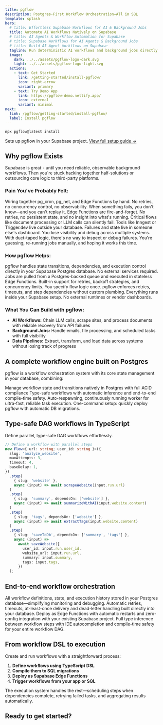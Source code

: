 ```yaml
---
title: pgflow
description: Postgres-First Workflow Orchestration—All in SQL
template: splash
hero:
  # title: Effortless Supabase Workflows for AI & Background Jobs
  title: Automate AI Workflows Natively on Supabase
  # title: AI Agents & Workflow Automation for Supabase
  # title: Supabase Workflows for AI Agents & Background Jobs
  # title: Build AI Agent Workflows on Supabase
  tagline: Run deterministic AI workflows and background jobs directly in Supabase, no extra servers required.
  image:
    dark: ../../assets/pgflow-logo-dark.svg
    light: ../../assets/pgflow-logo-light.svg
  actions:
    - text: Get Started
      link: /getting-started/install-pgflow/
      icon: right-arrow
      variant: primary
    - text: Try Demo App
      link: https://pgflow-demo.netlify.app/
      icon: external
      variant: minimal
next:
  link: /pgflow/getting-started/install-pgflow/
  label: Install pgflow
---
```



<div class="quickstart-section">

```bash
npx pgflow@latest install
```

<div class="quickstart-caption">Sets up pgflow in your Supabase project. <a href="/getting-started/install-pgflow/">View full setup guide →</a></div>

</div>

## Why pgflow Exists

Supabase is great - until you need reliable, observable background workflows. Then you're stuck hacking together half-solutions or outsourcing core logic to third-party platforms.

### Pain You've Probably Felt:

<CardGrid>
  <Card title="Duct-taping Solutions" icon="warning">
    Wiring together pg_cron, pg_net, and Edge Functions by hand. No retries, no concurrency control, no observability. When something fails, you don't know—and you can't replay it.
  </Card>
  
  <Card title="Background Jobs Without Safety" icon="warning">
    Edge Functions are fire-and-forget. No retries, no persistent state, and no insight into what's running. Critical flows like document processing or LLM calls can silently fail.
  </Card>
  
  <Card title="External Orchestrators Don't Fit" icon="warning">
    Tools like Inngest or Trigger.dev live outside your database. Failures and state live in someone else's dashboard. You lose visibility and debug across multiple systems.
  </Card>
  
  <Card title="Zero Visibility" icon="warning">
    With duct-taped logic, there's no way to inspect or debug failures. You're guessing, re-running jobs manually, and hoping it works this time.
  </Card>
</CardGrid>

### How pgflow Helps:

<CardGrid>
  <Card title="Postgres-Native Orchestration" icon="approve-check">
    pgflow handles state transitions, dependencies, and execution control directly in your Supabase Postgres database. No external services required.
  </Card>
  
  <Card title="Durable Queue-Based Workers" icon="approve-check">
    Jobs are pulled from a Postgres-backed queue and executed in stateless Edge Functions. Built-in support for retries, backoff strategies, and concurrency limits.
  </Card>
  
  <Card title="Declarative Definitions" icon="approve-check">
    You specify flow logic once. pgflow enforces retries, timeouts, and step dependencies without custom plumbing.
  </Card>
  
  <Card title="No Infra, No Lock-In" icon="approve-check">
    Everything runs inside your Supabase setup. No external runtimes or vendor dashboards.
  </Card>
</CardGrid>

### What You Can Build with pgflow:

- **AI Workflows:** Chain LLM calls, scrape sites, and process documents with reliable recovery from API failures
- **Background Jobs:** Handle emails, file processing, and scheduled tasks with full visibility
- **Data Pipelines:** Extract, transform, and load data across systems without losing track of progress

## A complete workflow engine built on Postgres

pgflow is a workflow orchestration system with its core state management in your database, combining:

<CardGrid>
  <Card title="SQL Core" icon="star">
    Manage workflow state and transitions natively in Postgres with full ACID compliance
  </Card>
  <Card title="TypeScript DSL" icon="seti:typescript">
    Type-safe workflows with automatic inference and end-to-end compile-time safety.
  </Card>
  <Card title="Edge Worker" icon="rocket">
    Auto-respawning, continuously running worker for ultra-fast, reliable task execution.
  </Card>
  <Card title="CLI Tools" icon="seti:powershell">
    One-command setup: quickly deploy pgflow with automatic DB migrations.
  </Card>
</CardGrid>

## Type-safe DAG workflows in TypeScript

Define parallel, type-safe DAG workflows effortlessly.

```typescript
// Define a workflow with parallel steps
new Flow<{ url: string; user_id: string }>({
  slug: 'analyze_website',
  maxAttempts: 3,
  timeout: 4,
  baseDelay: 1,
})
  .step(
    { slug: 'website' },
    async (input) => await scrapeWebsite(input.run.url)
  )
  .step(
    { slug: 'summary', dependsOn: ['website'] },
    async (input) => await summarizeWithAI(input.website.content)
  )
  .step(
    { slug: 'tags', dependsOn: ['website'] },
    async (input) => await extractTags(input.website.content)
  )
  .step(
    { slug: 'saveToDb', dependsOn: ['summary', 'tags'] },
    async (input) =>
      await saveWebsite({
        user_id: input.run.user_id,
        website_url: input.run.url,
        summary: input.summary,
        tags: input.tags,
      })
  );
```

## End-to-end workflow orchestration

<CardGrid>
  <Card title="Single source of truth" icon="open-book">
    All workflow definitions, state, and execution history stored in your Postgres database—simplifying monitoring and debugging.
  </Card>

  <Card title="Reliable task processing" icon="rocket">
    Automatic retries, timeouts, at-least-once delivery and dead-letter handling built directly into your database.
  </Card>

  <Card title="Supabase-native" icon="puzzle">
    Deploy as Edge Functions with automatic restarts and zero-config integration with your existing Supabase project.
  </Card>

  <Card title="Developer experience" icon="approve-check">
    Full type inference between workflow steps with IDE autocompletion and compile-time safety for your entire workflow DAG.
  </Card>
</CardGrid>

## From workflow DSL to execution

Create and run workflows with a straightforward process:

1. **Define workflows using TypeScript DSL**
1. **Compile them to SQL migrations**
1. **Deploy as Supabase Edge Functions**
1. **Trigger workflows from your app or SQL**

The execution system handles the rest—scheduling steps when dependencies complete, retrying failed tasks, and aggregating results automatically.

## Ready to get started?

<CardGrid>
  <LinkCard
    title="Check Demo app"
    href="https://pgflow-demo.netlify.app/"
    description="Try out the app that will use flow from this tutorial"
  />
  <LinkCard
    title="Install pgflow"
    href="/getting-started/install-pgflow/"
    description="Install pgflow into your Supabase project in few minutes"
  />
</CardGrid>
